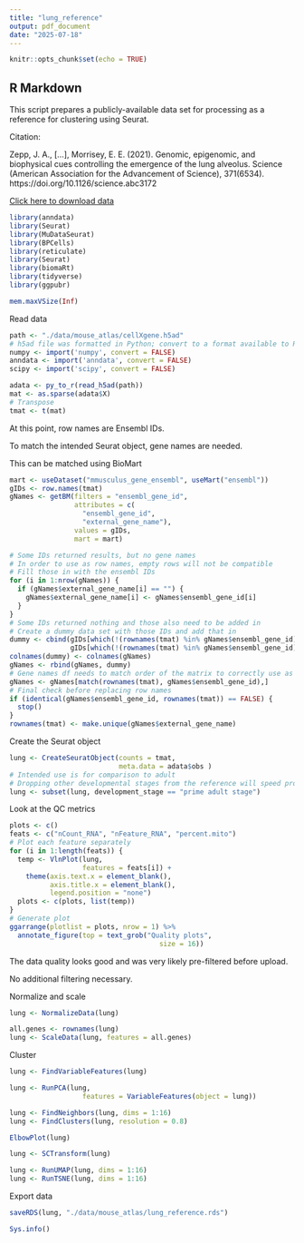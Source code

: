 ```yaml
---
title: "lung_reference"
output: pdf_document
date: "2025-07-18"
---
```


```r
knitr::opts_chunk$set(echo = TRUE)
```

## R Markdown


This script prepares a publicly-available data set for processing as a reference for clustering using Seurat.


Citation:

Zepp, J. A., [...], Morrisey, E. E. (2021). Genomic, epigenomic, and biophysical cues controlling the emergence of the lung alveolus. Science (American Association for the Advancement of Science), 371(6534). https://doi.org/10.1126/science.abc3172


[Click here to download data](https://cellxgene.cziscience.com/collections/48d354f5-a5ca-4f35-a3bb-fa3687502252)

```r
library(anndata)
library(Seurat)
library(MuDataSeurat)
library(BPCells)
library(reticulate)
library(Seurat)
library(biomaRt)
library(tidyverse)
library(ggpubr)
```

``` r
mem.maxVSize(Inf)
```

Read data
```r
path <- "./data/mouse_atlas/cellXgene.h5ad"
# h5ad file was formatted in Python; convert to a format available to R
numpy <- import('numpy', convert = FALSE)
anndata <- import('anndata', convert = FALSE)
scipy <- import('scipy', convert = FALSE)

adata <- py_to_r(read_h5ad(path))
mat <- as.sparse(adata$X)
# Transpose
tmat <- t(mat)
```

At this point, row names are Ensembl IDs.

To match the intended Seurat object, gene names are needed.

This can be matched using BioMart
``` r

mart <- useDataset("mmusculus_gene_ensembl", useMart("ensembl"))
gIDs <- row.names(tmat)
gNames <- getBM(filters = "ensembl_gene_id", 
                attributes = c(	
                  "ensembl_gene_id",
                  "external_gene_name"),
                values = gIDs,
                mart = mart)

# Some IDs returned results, but no gene names
# In order to use as row names, empty rows will not be compatible
# Fill those in with the ensembl IDs
for (i in 1:nrow(gNames)) {
  if (gNames$external_gene_name[i] == "") {
    gNames$external_gene_name[i] <- gNames$ensembl_gene_id[i]
  }
}
# Some IDs returned nothing and those also need to be added in
# Create a dummy data set with those IDs and add that in
dummy <- cbind(gIDs[which(!(rownames(tmat) %in% gNames$ensembl_gene_id))],
               gIDs[which(!(rownames(tmat) %in% gNames$ensembl_gene_id))])
colnames(dummy) <- colnames(gNames)
gNames <- rbind(gNames, dummy)
# Gene names df needs to match order of the matrix to correctly use as row names
gNames <- gNames[match(rownames(tmat), gNames$ensembl_gene_id),]
# Final check before replacing row names
if (identical(gNames$ensembl_gene_id, rownames(tmat)) == FALSE) {
  stop()
}
rownames(tmat) <- make.unique(gNames$external_gene_name)

``` 
Create the Seurat object
``` r
lung <- CreateSeuratObject(counts = tmat, 
                           meta.data = adata$obs )
# Intended use is for comparison to adult
# Dropping other developmental stages from the reference will speed processing time
lung <- subset(lung, development_stage == "prime adult stage")
```
Look at the QC metrics
``` r


plots <- c()
feats <- c("nCount_RNA", "nFeature_RNA", "percent.mito")
# Plot each feature separately
for (i in 1:length(feats)) {
  temp <- VlnPlot(lung,
                  features = feats[i]) +
    theme(axis.text.x = element_blank(),
          axis.title.x = element_blank(),
          legend.position = "none")
  plots <- c(plots, list(temp))
}
# Generate plot
ggarrange(plotlist = plots, nrow = 1) %>%
  annotate_figure(top = text_grob("Quality plots", 
                                     size = 16))
```

The data quality looks good and was very likely pre-filtered before upload.

No additional filtering necessary.


Normalize and scale
``` r
lung <- NormalizeData(lung)

all.genes <- rownames(lung)
lung <- ScaleData(lung, features = all.genes)
```
Cluster
``` r
lung <- FindVariableFeatures(lung)

lung <- RunPCA(lung,
                  features = VariableFeatures(object = lung))

lung <- FindNeighbors(lung, dims = 1:16)
lung <- FindClusters(lung, resolution = 0.8)

ElbowPlot(lung)

lung <- SCTransform(lung)

lung <- RunUMAP(lung, dims = 1:16)
lung <- RunTSNE(lung, dims = 1:16)
```
Export data
``` r
saveRDS(lung, "./data/mouse_atlas/lung_reference.rds")
```
``` r
Sys.info()
```
